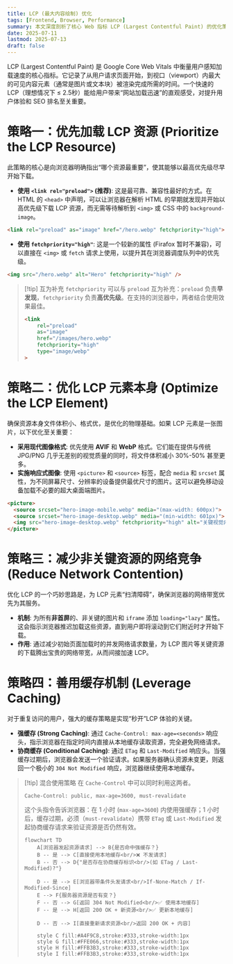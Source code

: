 ```yaml
---
title: LCP (最大内容绘制) 优化
tags: [Frontend, Browser, Performance]
summary: 本文深度剖析了核心 Web 指标 LCP (Largest Contentful Paint) 的优化策略。内容系统性地阐述了优化 LCP 的四大支柱：通过 preload 和 fetchpriority 优先加载 LCP 资源，优化资源本身（格式与响应式），利用懒加载减少网络竞争，以及通过缓存策略提升重复访问速度。
date: 2025-07-11
lastmod: 2025-07-13
draft: false
---
```

LCP (Largest Contentful Paint) 是 Google Core Web Vitals 中衡量用户感知加载速度的核心指标。它记录了从用户请求页面开始，到视口（viewport）内最大的可见内容元素（通常是图片或文本块）被渲染完成所需的时间。一个快速的 LCP（理想情况下 ≤ 2.5秒）能给用户带来“网站加载迅速”的直观感受，对提升用户体验和 SEO 排名至关重要。

# 策略一：优先加载 LCP 资源 (Prioritize the LCP Resource)

此策略的核心是向浏览器明确指出“哪个资源最重要”，使其能够以最高优先级尽早开始下载。

- **使用 `<link rel="preload">` (推荐)**: 这是最可靠、兼容性最好的方式。在 HTML 的 `<head>` 中声明，可以让浏览器在解析 HTML 的早期就发现并开始以高优先级下载 LCP 资源，而无需等待解析到 `<img>` 或 CSS 中的 `background-image`。

```html
<link rel="preload" as="image" href="/hero.webp" fetchpriority="high">
```

- **使用 `fetchpriority="high"`**: 这是一个较新的属性 (Firafox 暂时不兼容)，可以直接在 `<img>` 或 `fetch` 请求上使用，以提升其在浏览器调度队列中的优先级。

```html
<img src="/hero.webp" alt="Hero" fetchpriority="high" />
```

> [!tip] 互为补充
> `fetchpriority` 可以与 `preload` 互为补充：`preload` 负责**早发现**，`fetchpriority` 负责**高优先级**。在支持的浏览器中，两者结合使用效果最佳。
> ```html
> <link
>     rel="preload"
>     as="image"
>     href="/images/hero.webp"
>     fetchpriority="high"
>     type="image/webp"
>>
> ```

# 策略二：优化 LCP 元素本身 (Optimize the LCP Element)

确保资源本身文件体积小、格式优，是优化的物理基础。如果 LCP 元素是一张图片，以下优化至关重要：

- **采用现代图像格式**: 优先使用 **AVIF** 和 **WebP** 格式。它们能在提供与传统 JPG/PNG 几乎无差别的视觉质量的同时，将文件体积减小 30%-50% 甚至更多。
- **实施响应式图像**: 使用 `<picture>` 和 `<source>` 标签，配合 `media` 和 `srcset` 属性，为不同屏幕尺寸、分辨率的设备提供最优尺寸的图片。这可以避免移动设备加载不必要的超大桌面端图片。

```html
<picture>
  <source srcset="hero-image-mobile.webp" media="(max-width: 600px)">
  <source srcset="hero-image-desktop.webp" media="(min-width: 601px)">
  <img src="hero-image-desktop.webp" fetchpriority="high" alt="关键视觉内容">
</picture>
```

# 策略三：减少非关键资源的网络竞争 (Reduce Network Contention)

优化 LCP 的一个巧妙思路是，为 LCP 元素“扫清障碍”，确保浏览器的网络带宽优先为其服务。

- **机制**: 为所有**非首屏**的、非关键的图片和 `iframe` 添加 `loading="lazy"` 属性。这会指示浏览器推迟加载这些资源，直到用户即将滚动到它们附近时才开始下载。
- **作用**: 通过减少初始页面加载时的并发网络请求数量，为 LCP 图片等关键资源的下载腾出宝贵的网络带宽，从而间接加速 LCP。

# 策略四：善用缓存机制 (Leverage Caching)

对于重复访问的用户，强大的缓存策略是实现“秒开”LCP 体验的关键。

- **强缓存 (Strong Caching)**: 通过 `Cache-Control: max-age=<seconds>` 响应头，指示浏览器在指定时间内直接从本地缓存读取资源，完全避免网络请求。
- **协商缓存 (Conditional Caching)**: 通过 `ETag` 和 `Last-Modified` 响应头。当强缓存过期后，浏览器会发送一个验证请求。如果服务器确认资源未变更，则返回一个极小的 `304 Not Modified` 响应，浏览器继续使用本地缓存。

> [!tip] 混合使用策略
> 在 `Cache-Control` 中可以同时利用这两者。
> ```http
> Cache-Control: public, max-age=3600, must-revalidate
> ```
> 这个头指令告诉浏览器：在 1 小时 (`max-age=3600`) 内使用强缓存；1 小时后，缓存过期，必须（`must-revalidate`）携带 `ETag` 或 `Last-Modified` 发起协商缓存请求来验证资源是否仍然有效。
> ```mermaid
> flowchart TD
>     A[浏览器发起资源请求] --> B{是否命中强缓存？}
>     B -- 是 --> C[直接使用本地缓存<br/>❌ 不发请求]
>     B -- 否 --> D{"是否存在协商缓存标识<br/>(如 ETag / Last-Modified)?"}
>     
>     D -- 是 --> E[浏览器带条件头发请求<br/>If-None-Match / If-Modified-Since]
>     E --> F{服务器资源是否有变？}
>     F -- 否 --> G[返回 304 Not Modified<br/>✅ 使用本地缓存]
>     F -- 是 --> H[返回 200 OK + 新资源<br/>✅ 更新本地缓存]
> 
>     D -- 否 --> I[直接重新请求资源<br/>返回 200 OK + 内容]
> 
>     style C fill:#A4F9C8,stroke:#333,stroke-width:1px
>     style G fill:#FFE066,stroke:#333,stroke-width:1px
>     style H fill:#FFB3B3,stroke:#333,stroke-width:1px
>     style I fill:#FFB3B3,stroke:#333,stroke-width:1px
> ```

